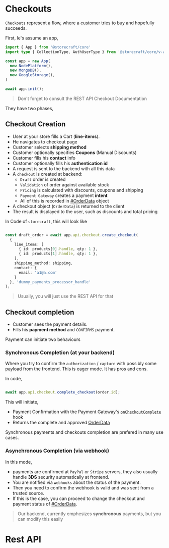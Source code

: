 # Checkouts

`Checkouts` represent a flow, where a customer tries to buy and hopefully succeeds.

First, le's assume an app,

```ts
import { App } from '@storecraft/core'
import type { CollectionType, AuthUserType } from '@storecraft/core/v-api'

const app = new App(
  new NodePlatform(),
  new MongoDB(),
  new GoogleStorage(),
)

await app.init();

```

> Don't forget to consult the REST API Checkout Documentation

They have two phases,

## Checkout Creation

- User at your store fills a Cart (**line-items**).
- He navigates to checkout page
- Customer selects **shipping method**
- Customer optionally specifies **Coupons** (Manual Discounts)
- Customer fills his **contact** info
- Customer optionally fills his **authentication id**
- A request is sent to the backend with all this data
- A `checkout` is created at backend:
  * `Draft` order is created
  * `Validation` of order against available stock
  * `Pricing` is calculated with discounts, coupons and shipping
  * `Payment Gateway` creates a payment **intent**
  * All of this is recorded in [#OrderData](schema/defintions#OrderData) object
- A checkout object (`OrderData`) is returned to the client
- The result is displayed to the user, such as discounts and total pricing

In Code of `storecraft`,  this will look like

```ts

const draft_order = await app.api.checkout.create_checkout(
  {
    line_items: [
      { id: products[0].handle, qty: 1 },
      { id: products[1].handle, qty: 1 },
    ],
    shipping_method: shipping,
    contact: {
      email: 'a1@a.com'
    }
  }, 'dummy_payments_processor_handle'
);


```

> Usually, you will just use the REST API for that

## Checkout completion
- Customer sees the payment details. 
- Fills his **payment method** and `CONFIRMS` payment. 

Payment can initiate two behaviours

### Synchronous Completion (at your backend)

Where you try to confirm the `authorization` / `capture` with possibly some payload
from the frontend. This is eager mode. It has pros and cons.

In code, 

```ts

await app.api.checkout.complete_checkout(order.id);

```

This will initiate,
- Payment Confirmation with the Payment Gateway's [`onCheckoutComplete`](/) hook
- Returns the complete and approved [OrderData]()

Synchronous payments and checkouts completion are prefered in many use cases.

### Asynchronous Completion (via webhook)

In this mode, 

- payments are confirmed at `PayPal` or `Stripe` servers, they also
usually handle **3DS** security automatically at frontend.
- You are notified via `webhooks` about the status of the payment.
- Then you need to confirm the webhook is valid and was sent from a trusted source.
- If this is the case, you can proceed to change the checkout and payment status of
[#OrderData](schema/defintions#OrderData).

> Our backend, currently emphesizes **synchronous** payments, but you can modify this easily

# Rest API
